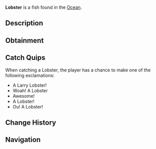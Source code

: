 {{FishInfobox
|image          = Lobster.png
|rarity         = Common
|sea            = First Sea, Second Sea
|location       = [[Ocean]]
|sublocation    = 
|sources        = Carbon Crate, Lobster Cage
|radar_location = 
|xp             = 60
|weather        = Clear
|time           = Day
|season         = Summer, Autumn
|bait           = 
|base_weight    = 2.8
|base_value     = 130
|weight_range   = 1.9
|base_chance    = 100
|base_resil     = 100
}}
'''Lobster''' is a {{Rarity|Common}} fish found in the [[Ocean]].

== Description ==
{{Description|Lobsters are valuable crustaceans known for their rich, succulent meat. Lobsters are most active in the summer to autumn, and are commonly caught in crab cages during calm clear days.|Bestiary Entry}}

== Obtainment ==
{{Description|Caught in oceans using a lobster cage.|Bestiary Hint}}

== Catch Quips ==
When catching a Lobster, the player has a chance to make one of the following exclamations:
* A Larry Lobster!
* Woah! A Lobster
* Awesome!
* A Lobster!
* Ou! A Lobster!

== Change History ==
{{Change History|{{subst:Current Version}}}}

== Navigation ==
{{Fish Navbox|Ocean}}